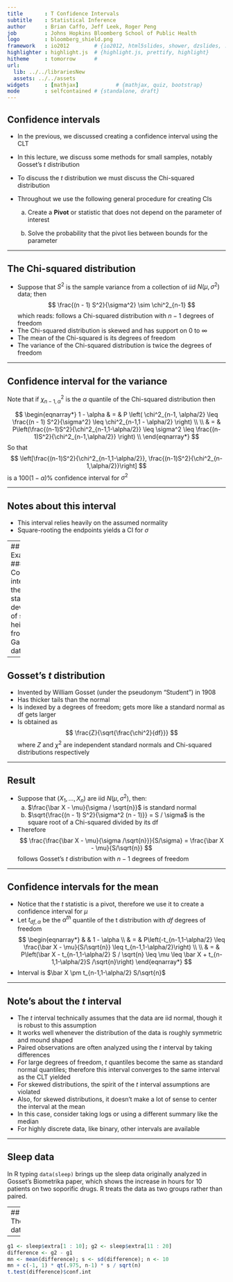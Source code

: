 ```yaml
---
title       : T Confidence Intervals
subtitle    : Statistical Inference
author      : Brian Caffo, Jeff Leek, Roger Peng
job         : Johns Hopkins Bloomberg School of Public Health
logo        : bloomberg_shield.png
framework   : io2012        # {io2012, html5slides, shower, dzslides, ...}
highlighter : highlight.js  # {highlight.js, prettify, highlight}
hitheme     : tomorrow      # 
url:
  lib: ../../librariesNew
  assets: ../../assets
widgets     : [mathjax]            # {mathjax, quiz, bootstrap}
mode        : selfcontained # {standalone, draft}
---
```

## Confidence intervals

- In the previous, we discussed creating a confidence interval using the CLT
- In this lecture, we discuss some methods for small samples, notably Gosset's $t$ distribution
- To discuss the $t$ distribution we must discuss the Chi-squared distribution
- Throughout we use the following general procedure for creating CIs

  a. Create a **Pivot** or statistic that does not depend on the parameter of interest
  
  b. Solve the probability that the pivot lies between bounds for the parameter

---

## The Chi-squared distribution

- Suppose that $S^2$ is the sample variance from a collection of iid $N(\mu,\sigma^2)$ data; then 
$$
    \frac{(n - 1) S^2}{\sigma^2} \sim \chi^2_{n-1}
$$
which reads: follows a Chi-squared distribution with $n-1$ degrees of freedom
- The Chi-squared distribution is skewed and has support on $0$ to $\infty$
- The mean of the Chi-squared is its degrees of freedom 
- The variance of the Chi-squared distribution is twice the degrees of freedom

---

## Confidence interval for the variance

Note that if $\chi^2_{n-1, \alpha}$ is the $\alpha$ quantile of the
Chi-squared distribution then

$$
\begin{eqnarray*}
  1 - \alpha & = & P \left( \chi^2_{n-1, \alpha/2} \leq  \frac{(n - 1) S^2}{\sigma^2} \leq  \chi^2_{n-1,1 - \alpha/2} \right) \\ \\
& = &  P\left(\frac{(n-1)S^2}{\chi^2_{n-1,1-\alpha/2}} \leq \sigma^2 \leq 
\frac{(n-1)S^2}{\chi^2_{n-1,\alpha/2}} \right) \\
\end{eqnarray*}
$$
So that 
$$
\left[\frac{(n-1)S^2}{\chi^2_{n-1,1-\alpha/2}}, \frac{(n-1)S^2}{\chi^2_{n-1,\alpha/2}}\right]
$$
is a $100(1-\alpha)\%$ confidence interval for $\sigma^2$

---

## Notes about this interval

- This interval relies heavily on the assumed normality
- Square-rooting the endpoints yields a CI for $\sigma$

---
## Example
### Confidence interval for the standard deviation of sons' heights from Galton's data
```r
library(UsingR); data(father.son); x <- father.son$sheight
s <- sd(x); n <- length(x)
round(sqrt( (n-1) * s ^ 2 / qchisq(c(.975, .025), n - 1) ), 3)
```

---

## Gosset's $t$ distribution

- Invented by William Gosset (under the pseudonym "Student") in 1908
- Has thicker tails than the normal
- Is indexed by a degrees of freedom; gets more like a standard normal as df gets larger
- Is obtained as 
$$
\frac{Z}{\sqrt{\frac{\chi^2}{df}}}
$$
where $Z$ and $\chi^2$ are independent standard normals and
Chi-squared distributions respectively

---

## Result

- Suppose that $(X_1,\ldots,X_n)$ are iid $N(\mu,\sigma^2)$, then:
  a. $\frac{\bar X - \mu}{\sigma / \sqrt{n}}$ is standard normal
  b. $\sqrt{\frac{(n - 1) S^2}{\sigma^2 (n - 1)}} = S / \sigma$ is the square root of a Chi-squared divided by its df

- Therefore 
$$
\frac{\frac{\bar X - \mu}{\sigma /\sqrt{n}}}{S/\sigma}  
= \frac{\bar X - \mu}{S/\sqrt{n}}
$$
    follows Gosset's $t$ distribution with $n-1$ degrees of freedom

---

## Confidence intervals for the mean

- Notice that the $t$ statistic is a pivot, therefore we use it to create a confidence interval for $\mu$
- Let $t_{df,\alpha}$ be the $\alpha^{th}$ quantile of the t distribution with $df$ degrees of freedom
$$
  \begin{eqnarray*}
&   & 1 - \alpha \\
& = & P\left(-t_{n-1,1-\alpha/2} \leq \frac{\bar X - \mu}{S/\sqrt{n}} \leq t_{n-1,1-\alpha/2}\right) \\ \\
& = & P\left(\bar X - t_{n-1,1-\alpha/2} S / \sqrt{n} \leq \mu  
      \leq \bar X + t_{n-1,1-\alpha/2}S /\sqrt{n}\right)
  \end{eqnarray*}
$$
- Interval is $\bar X \pm t_{n-1,1-\alpha/2} S/\sqrt{n}$

---

## Note's about the $t$ interval

- The $t$ interval technically assumes that the data are iid normal, though it is robust to this assumption
- It works well whenever the distribution of the data is roughly symmetric and mound shaped
- Paired observations are often analyzed using the $t$ interval by taking differences
- For large degrees of freedom, $t$ quantiles become the same as standard normal quantiles; therefore this interval converges to the same interval as the CLT yielded
- For skewed distributions, the spirit of the $t$ interval assumptions are violated
- Also, for skewed distributions, it doesn't make a lot of sense to center the interval at the mean
- In this case, consider taking logs or using a different summary like the median
- For highly discrete data, like binary, other intervals are available

---

## Sleep data

In R typing `data(sleep)` brings up the sleep data originally
analyzed in Gosset's Biometrika paper, which shows the increase in
hours for 10 patients on two soporific drugs. R treats the data as two
groups rather than paired.

---
## The data
```r
data(sleep)
head(sleep)
```

---
```r
g1 <- sleep$extra[1 : 10]; g2 <- sleep$extra[11 : 20]
difference <- g2 - g1
mn <- mean(difference); s <- sd(difference); n <- 10
mn + c(-1, 1) * qt(.975, n-1) * s / sqrt(n)
t.test(difference)$conf.int
```

